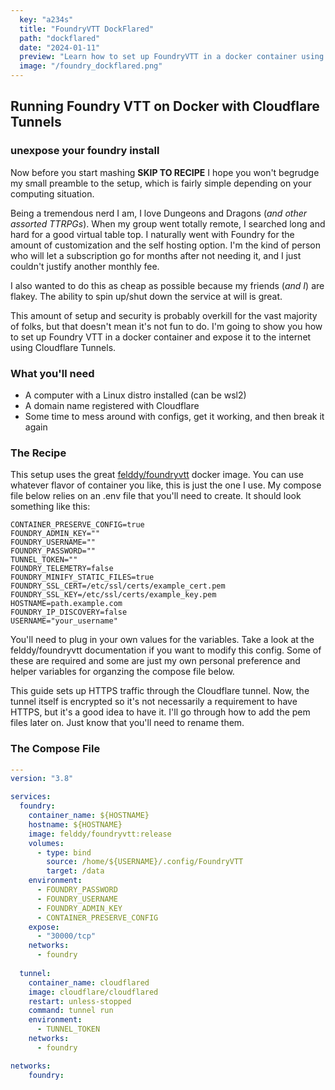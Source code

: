 ```yaml
---
  key: "a234s"
  title: "FoundryVTT DockFlared"
  path: "dockflared"
  date: "2024-01-11"
  preview: "Learn how to set up FoundryVTT in a docker container using Cloudflare tunnels."
  image: "/foundry_dockflared.png"
---
```


## Running Foundry VTT on Docker with Cloudflare Tunnels

<h3 style={{color: "#c084fc"}}> unexpose your foundry install </h3>

Now before you start mashing **SKIP TO RECIPE** I hope you won't begrudge my small preamble to the setup, which is fairly simple depending on your computing situation.

Being a tremendous nerd I am, I love Dungeons and Dragons (_and other assorted TTRPGs_). When my group went totally remote, I searched long and hard for a good virtual table top. I naturally went with Foundry for the amount of customization and the self hosting option. I'm the kind of person who will let a subscription go for months after not needing it, and I just couldn't justify another monthly fee.

I also wanted to do this as cheap as possible because my friends (_and I_) are flakey. The ability to spin up/shut down the service at will is great.

This amount of setup and security is probably overkill for the vast majority of folks, but that doesn't mean it's not fun to do. I'm going to show you how to set up Foundry VTT in a docker container and expose it to the internet using Cloudflare Tunnels.

### What you'll need
- A computer with a Linux distro installed (can be wsl2)
- A domain name registered with Cloudflare
- Some time to mess around with configs, get it working, and then break it again

### The Recipe
This setup uses the great [felddy/foundryvtt](https://github.com/felddy/foundryvtt-docker) docker image. You can use whatever flavor of container you like, this is just the one I use. My compose file below relies on an .env file that you'll need to create. It should look something like this:

```env
CONTAINER_PRESERVE_CONFIG=true
FOUNDRY_ADMIN_KEY=""
FOUNDRY_USERNAME=""
FOUNDRY_PASSWORD=""
TUNNEL_TOKEN=""
FOUNDRY_TELEMETRY=false
FOUNDRY_MINIFY_STATIC_FILES=true
FOUNDRY_SSL_CERT=/etc/ssl/certs/example_cert.pem
FOUNDRY_SSL_KEY=/etc/ssl/certs/example_key.pem
HOSTNAME=path.example.com
FOUNDRY_IP_DISCOVERY=false
USERNAME="your_username"
```
You'll need to plug in your own values for the variables. Take a look at the felddy/foundryvtt documentation if you want to modify this config. Some of these are required and some are just my own personal preference and helper variables for organzing the compose file below. 

This guide sets up HTTPS traffic through the Cloudflare tunnel. Now, the tunnel itself is encrypted so it's not necessarily a requirement to have HTTPS, but it's a good idea to have it. I'll go through how to add the pem files later on. Just know that you'll need to rename them.


### The Compose File

```yaml
---
version: "3.8"

services:
  foundry:
    container_name: ${HOSTNAME}
    hostname: ${HOSTNAME}
    image: felddy/foundryvtt:release
    volumes:
      - type: bind
        source: /home/${USERNAME}/.config/FoundryVTT
        target: /data
    environment:
      - FOUNDRY_PASSWORD
      - FOUNDRY_USERNAME
      - FOUNDRY_ADMIN_KEY
      - CONTAINER_PRESERVE_CONFIG
    expose:
      - "30000/tcp"
    networks:
      - foundry
        
  tunnel:
    container_name: cloudflared
    image: cloudflare/cloudflared
    restart: unless-stopped
    command: tunnel run
    environment:
      - TUNNEL_TOKEN
    networks:
      - foundry

networks:
    foundry:

```

